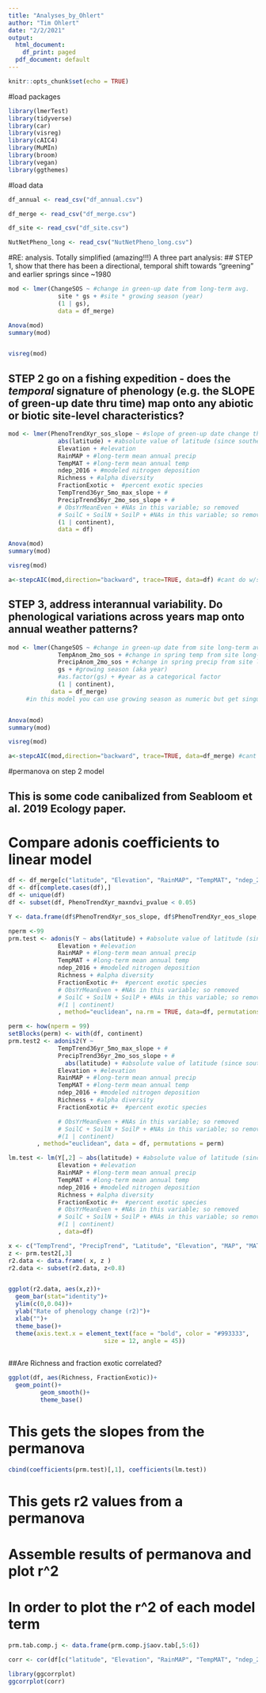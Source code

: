 ```yaml
---
title: "Analyses_by_Ohlert"
author: "Tim Ohlert"
date: "2/2/2021"
output:
  html_document:
    df_print: paged
  pdf_document: default
---
```


```r
knitr::opts_chunk$set(echo = TRUE)
```

#load packages
```r
library(lmerTest)
library(tidyverse)
library(car)
library(visreg)
library(cAIC4)
library(MuMIn)
library(broom)
library(vegan)
library(ggthemes)
```


#load data
```r
df_annual <- read_csv("df_annual.csv")
```

```r
df_merge <- read_csv("df_merge.csv")
```

```r
df_site <- read_csv("df_site.csv")
```

```r
NutNetPheno_long <- read_csv("NutNetPheno_long.csv")
```


#RE: analysis. Totally simplified (amazing!!!) A three part analysis:
## STEP 1, show that there has been a directional, temporal shift towards "greening" and earlier springs since ~1980


```r
mod <- lmer(ChangeSOS ~ #change in green-up date from long-term avg.
              site * gs + #site * growing season (year)
              (1 | gs),
              data = df_merge)

Anova(mod)
summary(mod)


visreg(mod)
```




## STEP 2 go on a fishing expedition - does the *temporal* signature of phenology (e.g. the SLOPE of green-up date thru time) map onto any abiotic or biotic site-level characteristics?


```r
mod <- lmer(PhenoTrendXyr_sos_slope ~ #slope of green-up date change thru time
              abs(latitude) + #absolute value of latitude (since southern hemi sites!)
              Elevation + #elevation
              RainMAP + #long-term mean annual precip
              TempMAT + #long-term mean annual temp
              ndep_2016 + #modeled nitrogen deposition
              Richness + #alpha diversity
              FractionExotic +  #percent exotic species
              TempTrend36yr_5mo_max_slope + #
              PrecipTrend36yr_2mo_sos_slope + #
              # ObsYrMeanEven + #NAs in this variable; so removed
              # SoilC + SoilN + SoilP + #NAs in this variable; so removed
              (1 | continent),
              data = df)

Anova(mod)
summary(mod)

visreg(mod)
```


```r
a<-stepcAIC(mod,direction="backward", trace=TRUE, data=df) #cant do w/singularities
```



## STEP 3, address interannual variability. Do phenological variations across years map onto annual weather patterns?

```r
mod <- lmer(ChangeSOS ~ #change in green-up date from site long-term average
              TempAnom_2mo_sos + #change in spring temp from site long-term average
              PrecipAnom_2mo_sos + #change in spring precip from site long-term average
              gs + #growing season (aka year)
              #as.factor(gs) + #year as a categorical factor
              (1 | continent),
            data = df_merge)
     #in this model you can use growing season as numeric but get singularity if you use as a factor


Anova(mod)
summary(mod)

visreg(mod)

```


```r
a<-stepcAIC(mod,direction="backward", trace=TRUE, data=df_merge) #cant do w/singularities
```











###################################################################
#permanova on step 2 model


## This is some code canibalized from Seabloom et al. 2019 Ecology paper.




# Compare adonis coefficients to linear model

```r
df <- df_merge[c("latitude", "Elevation", "RainMAP", "TempMAT", "ndep_2016", "Richness", "FractionExotic", "PhenoTrendXyr_sos_slope","PhenoTrendXyr_eos_slope","PhenoTrendXyr_gsl_slope", "PhenoTrendXyr_maxndvi_slope", "site", "continent", "TempTrend36yr_5mo_max_slope", "PrecipTrend36yr_2mo_sos_slope", "PhenoTrendXyr_maxndvi_pvalue")]
df <- df[complete.cases(df),]
df <- unique(df)
df <- subset(df, PhenoTrendXyr_maxndvi_pvalue < 0.05)

Y <- data.frame(df$PhenoTrendXyr_sos_slope, df$PhenoTrendXyr_eos_slope, df$PhenoTrendXyr_gsl_slope, df$PhenoTrendXyr_maxndvi_slope)#list of phenology response variables

nperm <-99
prm.test <- adonis(Y ~ abs(latitude) + #absolute value of latitude (since southern hemi sites!)
              Elevation + #elevation
              RainMAP + #long-term mean annual precip
              TempMAT + #long-term mean annual temp
              ndep_2016 + #modeled nitrogen deposition
              Richness + #alpha diversity
              FractionExotic #+  #percent exotic species
              # ObsYrMeanEven + #NAs in this variable; so removed
              # SoilC + SoilN + SoilP + #NAs in this variable; so removed
              #(1 | continent)
              , method="euclidean", na.rm = TRUE, data=df, permutations=nperm)
```



```r

perm <- how(nperm = 99)
setBlocks(perm) <- with(df, continent)
prm.test2 <- adonis2(Y ~ 
              TempTrend36yr_5mo_max_slope + #
              PrecipTrend36yr_2mo_sos_slope + #
                abs(latitude) + #absolute value of latitude (since southern hemi sites!)
              Elevation + #elevation
              RainMAP + #long-term mean annual precip
              TempMAT + #long-term mean annual temp
              ndep_2016 + #modeled nitrogen deposition
              Richness + #alpha diversity
              FractionExotic #+  #percent exotic species

              # ObsYrMeanEven + #NAs in this variable; so removed
              # SoilC + SoilN + SoilP + #NAs in this variable; so removed
              #(1 | continent)
        , method="euclidean", data = df, permutations = perm)
```







```r
lm.test <- lm(Y[,2] ~ abs(latitude) + #absolute value of latitude (since southern hemi sites!)
              Elevation + #elevation
              RainMAP + #long-term mean annual precip
              TempMAT + #long-term mean annual temp
              ndep_2016 + #modeled nitrogen deposition
              Richness + #alpha diversity
              FractionExotic #+  #percent exotic species
              # ObsYrMeanEven + #NAs in this variable; so removed
              # SoilC + SoilN + SoilP + #NAs in this variable; so removed
              #(1 | continent)
              , data=df)
```




```r


x <- c("TempTrend", "PrecipTrend", "Latitude", "Elevation", "MAP", "MAT", "N.dep", "Richness", "FractionExotic",  "Residual", "Total")
z <- prm.test2[,3]
r2.data <- data.frame( x, z )
r2.data <- subset(r2.data, z<0.8)


ggplot(r2.data, aes(x,z))+
  geom_bar(stat="identity")+
  ylim(c(0,0.04))+
  ylab("Rate of phenology change (r2)")+
  xlab("")+
  theme_base()+
  theme(axis.text.x = element_text(face = "bold", color = "#993333", 
                           size = 12, angle = 45))
  


```







##Are Richness and fraction exotic correlated?
```r
ggplot(df, aes(Richness, FractionExotic))+
  geom_point()+
         geom_smooth()+
         theme_base()

```










# This gets the slopes from the permanova

```r

cbind(coefficients(prm.test)[,1], coefficients(lm.test))
```

# This gets r2 values from a permanova
# Assemble results of permanova and plot r^2
# In order to plot the r^2 of each model term
```r

prm.tab.comp.j <- data.frame(prm.comp.j$aov.tab[,5:6])
```



```r
corr <- cor(df[c("latitude", "Elevation", "RainMAP", "TempMAT", "ndep_2016", "Richness", "FractionExotic", "PhenoTrendXyr_sos_slope","PhenoTrendXyr_eos_slope","PhenoTrendXyr_gsl_slope", "PhenoTrendXyr_maxndvi_slope",  "TempTrend36yr_5mo_max_slope", "PrecipTrend36yr_2mo_sos_slope")])

library(ggcorrplot)
ggcorrplot(corr)

```

